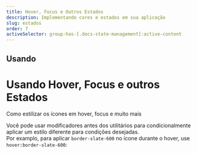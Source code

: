 ```yaml
---
title: Hover, Focus e Outros Estados
description: Implementando cores e estados em sua aplicação
slug: estados
order: 7
activeSelector: group-has-[.docs-state-management]:active-content
---
```


## Usando
# Usando Hover, Focus e outros Estados

Como estilizar os ícones em hover, focus e muito mais

Você pode usar modificadores antes dos utilitários para condicionalmente aplicar um estilo diferente para condições desejadas.
<br />
Por examplo, para aplicar `border-slate-600` no ícone durante o hover, use `hover:border-slate-600`:

